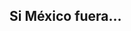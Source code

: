 ## Si México fuera...



<!-- GeoChart generated in R 2.15.3 by googleVis 0.4.2 package -->
<!-- Fri Apr 19 11:45:48 2013 -->


<!-- jsHeader -->
<script type="text/javascript">
 
// jsData 
function gvisDataGeoChartID1a2b753b8e00 () {
  var data = new google.visualization.DataTable();
  var datajson =
[
 [
 " Honduras",
85412,
"Hubiéramos tenido 105,966 homicidios. 85,412 homicidios más que los ocurridos en 2012." 
],
[
 " El Salvador",
59499,
"Hubiéramos tenido  80,053 homicidios. 59,499 homicidios más que los ocurridos en 2012." 
],
[
 " Côte d'Ivoire",
45270,
"Hubiéramos tenido  65,824 homicidios. 45,270 homicidios más que los ocurridos en 2012." 
],
[
 " Jamaica",
39832,
"Hubiéramos tenido  60,386 homicidios. 39,832 homicidios más que los ocurridos en 2012." 
],
[
 " Venezuela",
31619,
"Hubiéramos tenido  52,173 homicidios. 31,619 homicidios más que los ocurridos en 2012." 
],
[
 " Belize",
27339,
"Hubiéramos tenido  47,893 homicidios. 27,339 homicidios más que los ocurridos en 2012." 
],
[
 " U.S. Virgin Islands",
24794,
"Hubiéramos tenido  45,348 homicidios. 24,794 homicidios más que los ocurridos en 2012." 
],
[
 " Guatemala",
23984,
"Hubiéramos tenido  44,538 homicidios. 23,984 homicidios más que los ocurridos en 2012." 
],
[
 " Saint Kitts and Nevis",
23637,
"Hubiéramos tenido  44,191 homicidios. 23,637 homicidios más que los ocurridos en 2012." 
],
[
 " Zambia",
23405,
"Hubiéramos tenido  43,959 homicidios. 23,405 homicidios más que los ocurridos en 2012." 
],
[
 " Uganda",
21439,
"Hubiéramos tenido  41,993 homicidios. 21,439 homicidios más que los ocurridos en 2012." 
],
[
 " Malawi",
21092,
"Hubiéramos tenido  41,646 homicidios. 21,092 homicidios más que los ocurridos en 2012." 
],
[
 " Lesotho",
20166,
"Hubiéramos tenido  40,720 homicidios. 20,166 homicidios más que los ocurridos en 2012." 
],
[
 " Trinidad and Tobago",
20166,
"Hubiéramos tenido  40,720 homicidios. 20,166 homicidios más que los ocurridos en 2012." 
],
[
 " South Africa",
16233,
"Hubiéramos tenido  36,787 homicidios. 16,233 homicidios más que los ocurridos en 2012." 
],
[
 " Colombia",
15770,
"Hubiéramos tenido  36,324 homicidios. 15,770 homicidios más que los ocurridos en 2012." 
],
[
 " Congo",
15076,
"Hubiéramos tenido  35,630 homicidios. 15,076 homicidios más que los ocurridos en 2012." 
],
[
 " Central African Republic",
13341,
"Hubiéramos tenido  33,895 homicidios. 13,341 homicidios más que los ocurridos en 2012." 
],
[
 " Bahamas",
11143,
"Hubiéramos tenido  31,697 homicidios. 11,143 homicidios más que los ocurridos en 2012." 
],
[
 " Puerto Rico",
9755,
"Hubiéramos tenido  30,309 homicidios.  9,755 homicidios más que los ocurridos en 2012." 
],
[
 " Saint Lucia",
8598,
"Hubiéramos tenido  29,152 homicidios.  8,598 homicidios más que los ocurridos en 2012." 
],
[
 " Dominican Republic",
8367,
"Hubiéramos tenido  28,921 homicidios.  8,367 homicidios más que los ocurridos en 2012." 
],
[
 " Tanzania",
7788,
"Hubiéramos tenido  28,342 homicidios.  7,788 homicidios más que los ocurridos en 2012." 
],
[
 " Sudan",
7441,
"Hubiéramos tenido  27,995 homicidios.  7,441 homicidios más que los ocurridos en 2012." 
],
[
 " Saint Vincent and the Grenadines",
5937,
"Hubiéramos tenido  26,491 homicidios.  5,937 homicidios más que los ocurridos en 2012." 
],
[
 " Mexico",
5706,
"Hubiéramos tenido  26,260 homicidios.  5,706 homicidios más que los ocurridos en 2012." 
],
[
 " Ethiopia",
5475,
"Hubiéramos tenido  26,029 homicidios.  5,475 homicidios más que los ocurridos en 2012." 
],
[
 " Guinea",
5475,
"Hubiéramos tenido  26,029 homicidios.  5,475 homicidios más que los ocurridos en 2012." 
],
[
 " Dominica",
5012,
"Hubiéramos tenido  25,566 homicidios.  5,012 homicidios más que los ocurridos en 2012." 
],
[
 " Burundi",
4549,
"Hubiéramos tenido  25,103 homicidios.  4,549 homicidios más que los ocurridos en 2012." 
],
[
 " Democratic Republic of the Congo",
4549,
"Hubiéramos tenido  25,103 homicidios.  4,549 homicidios más que los ocurridos en 2012." 
],
[
 " Panama",
4433,
"Hubiéramos tenido  24,987 homicidios.  4,433 homicidios más que los ocurridos en 2012." 
],
[
 " Brazil",
3739,
"Hubiéramos tenido  24,293 homicidios.  3,739 homicidios más que los ocurridos en 2012." 
],
[
 " Equatorial Guinea",
3392,
"Hubiéramos tenido  23,946 homicidios.  3,392 homicidios más que los ocurridos en 2012." 
],
[
 " Guinea-Bissau",
2814,
"Hubiéramos tenido  23,368 homicidios.  2,814 homicidios más que los ocurridos en 2012." 
],
[
 " Kenya",
2698,
"Hubiéramos tenido  23,252 homicidios.  2,698 homicidios más que los ocurridos en 2012." 
],
[
 " Kyrgyzstan",
2698,
"Hubiéramos tenido  23,252 homicidios.  2,698 homicidios más que los ocurridos en 2012." 
],
[
 " Cameroon",
2236,
"Hubiéramos tenido  22,790 homicidios.  2,236 homicidios más que los ocurridos en 2012." 
],
[
 " Montserrat",
2236,
"Hubiéramos tenido  22,790 homicidios.  2,236 homicidios más que los ocurridos en 2012." 
],
[
 " Greenland",
1657,
"Hubiéramos tenido  22,211 homicidios.  1,657 homicidios más que los ocurridos en 2012." 
],
[
 " Angola",
1426,
"Hubiéramos tenido  21,980 homicidios.  1,426 homicidios más que los ocurridos en 2012." 
],
[
 " Guyana",
963,
"Hubiéramos tenido  21,517 homicidios.    963 homicidios más que los ocurridos en 2012." 
],
[
 " Ecuador",
500,
"Hubiéramos tenido  21,054 homicidios.    500 homicidios más que los ocurridos en 2012." 
],
[
 " Burkina Faso",
269,
"Hubiéramos tenido  20,823 homicidios.    269 homicidios más que los ocurridos en 2012." 
],
[
 " Eritrea",
38,
"Hubiéramos tenido  20,592 homicidios.     38 homicidios más que los ocurridos en 2012." 
],
[
 " Namibia",
-657,
"Hubiéramos tenido  19,897 homicidios.    657 homicidios menos que los ocurridos en 2012." 
],
[
 " Rwanda",
-772,
"Hubiéramos tenido  19,782 homicidios.    772 homicidios menos que los ocurridos en 2012." 
],
[
 " Chad",
-2276,
"Hubiéramos tenido  18,278 homicidios.  2,276 homicidios menos que los ocurridos en 2012." 
],
[
 " Ghana",
-2392,
"Hubiéramos tenido  18,162 homicidios.  2,392 homicidios menos que los ocurridos en 2012." 
],
[
 " North Korea",
-2970,
"Hubiéramos tenido  17,584 homicidios.  2,970 homicidios menos que los ocurridos en 2012." 
],
[
 " Benin",
-3086,
"Hubiéramos tenido  17,468 homicidios.  3,086 homicidios menos que los ocurridos en 2012." 
],
[
 " Sierra Leone",
-3317,
"Hubiéramos tenido  17,237 homicidios.  3,317 homicidios menos que los ocurridos en 2012." 
],
[
 " Mauritania",
-3549,
"Hubiéramos tenido  17,005 homicidios.  3,549 homicidios menos que los ocurridos en 2012." 
],
[
 " Botswana",
-3780,
"Hubiéramos tenido  16,774 homicidios.  3,780 homicidios menos que los ocurridos en 2012." 
],
[
 " Zimbabwe",
-4011,
"Hubiéramos tenido  16,543 homicidios.  4,011 homicidios menos que los ocurridos en 2012." 
],
[
 " Gabon",
-4590,
"Hubiéramos tenido  15,964 homicidios.  4,590 homicidios menos que los ocurridos en 2012." 
],
[
 " Nicaragua",
-4821,
"Hubiéramos tenido  15,733 homicidios.  4,821 homicidios menos que los ocurridos en 2012." 
],
[
 " French Guiana",
-5168,
"Hubiéramos tenido  15,386 homicidios.  5,168 homicidios menos que los ocurridos en 2012." 
],
[
 " Papua New Guinea",
-5515,
"Hubiéramos tenido  15,039 homicidios.  5,515 homicidios menos que los ocurridos en 2012." 
],
[
 " Swaziland",
-5631,
"Hubiéramos tenido  14,923 homicidios.  5,631 homicidios menos que los ocurridos en 2012." 
],
[
 " Bermuda",
-6325,
"Hubiéramos tenido  14,229 homicidios.  6,325 homicidios menos que los ocurridos en 2012." 
],
[
 " Comoros",
-6441,
"Hubiéramos tenido  14,113 homicidios.  6,441 homicidios menos que los ocurridos en 2012." 
],
[
 " Nigeria",
-6441,
"Hubiéramos tenido  14,113 homicidios.  6,441 homicidios menos que los ocurridos en 2012." 
],
[
 " Cape Verde",
-7135,
"Hubiéramos tenido  13,419 homicidios.  7,135 homicidios menos que los ocurridos en 2012." 
],
[
 " Grenada",
-7250,
"Hubiéramos tenido  13,304 homicidios.  7,250 homicidios menos que los ocurridos en 2012." 
],
[
 " Paraguay",
-7250,
"Hubiéramos tenido  13,304 homicidios.  7,250 homicidios menos que los ocurridos en 2012." 
],
[
 " Barbados",
-7482,
"Hubiéramos tenido  13,072 homicidios.  7,482 homicidios menos que los ocurridos en 2012." 
],
[
 " Togo",
-7945,
"Hubiéramos tenido  12,609 homicidios.  7,945 homicidios menos que los ocurridos en 2012." 
],
[
 " Gambia",
-8060,
"Hubiéramos tenido  12,494 homicidios.  8,060 homicidios menos que los ocurridos en 2012." 
],
[
 " Peru",
-8639,
"Hubiéramos tenido  11,915 homicidios.  8,639 homicidios menos que los ocurridos en 2012." 
],
[
 " Myanmar",
-8754,
"Hubiéramos tenido  11,800 homicidios.  8,754 homicidios menos que los ocurridos en 2012." 
],
[
 " Russia",
-8754,
"Hubiéramos tenido  11,800 homicidios.  8,754 homicidios menos que los ocurridos en 2012." 
],
[
 " Liberia",
-8870,
"Hubiéramos tenido  11,684 homicidios.  8,870 homicidios menos que los ocurridos en 2012." 
],
[
 " Costa Rica",
-8986,
"Hubiéramos tenido  11,568 homicidios.  8,986 homicidios menos que los ocurridos en 2012." 
],
[
 " Nauru",
-9217,
"Hubiéramos tenido  11,337 homicidios.  9,217 homicidios menos que los ocurridos en 2012." 
],
[
 " Bolivia",
-10258,
"Hubiéramos tenido  10,296 homicidios. 10,258 homicidios menos que los ocurridos en 2012." 
],
[
 " Mozambique",
-10374,
"Hubiéramos tenido  10,180 homicidios. 10,374 homicidios menos que los ocurridos en 2012." 
],
[
 " Kazakhstan",
-10374,
"Hubiéramos tenido  10,180 homicidios. 10,374 homicidios menos que los ocurridos en 2012." 
],
[
 " Senegal",
-10490,
"Hubiéramos tenido  10,064 homicidios. 10,490 homicidios menos que los ocurridos en 2012." 
],
[
 " Turks and Caicos Islands",
-10490,
"Hubiéramos tenido  10,064 homicidios. 10,490 homicidios menos que los ocurridos en 2012." 
],
[
 " Mongolia",
-10490,
"Hubiéramos tenido  10,064 homicidios. 10,490 homicidios menos que los ocurridos en 2012." 
],
[
 " British Virgin Islands",
-10605,
"Hubiéramos tenido   9,949 homicidios. 10,605 homicidios menos que los ocurridos en 2012." 
],
[
 " Cayman Islands",
-10837,
"Hubiéramos tenido   9,717 homicidios. 10,837 homicidios menos que los ocurridos en 2012." 
],
[
 " Seychelles",
-10952,
"Hubiéramos tenido   9,602 homicidios. 10,952 homicidios menos que los ocurridos en 2012." 
],
[
 " Madagascar",
-11184,
"Hubiéramos tenido   9,370 homicidios. 11,184 homicidios menos que los ocurridos en 2012." 
],
[
 " Indonesia",
-11184,
"Hubiéramos tenido   9,370 homicidios. 11,184 homicidios menos que los ocurridos en 2012." 
],
[
 " Mali",
-11299,
"Hubiéramos tenido   9,255 homicidios. 11,299 homicidios menos que los ocurridos en 2012." 
],
[
 " Pakistan",
-11531,
"Hubiéramos tenido   9,023 homicidios. 11,531 homicidios menos que los ocurridos en 2012." 
],
[
 " Moldova",
-11878,
"Hubiéramos tenido   8,676 homicidios. 11,878 homicidios menos que los ocurridos en 2012." 
],
[
 " Kiribati",
-12109,
"Hubiéramos tenido   8,445 homicidios. 12,109 homicidios menos que los ocurridos en 2012." 
],
[
 " Guadeloupe",
-12456,
"Hubiéramos tenido   8,098 homicidios. 12,456 homicidios menos que los ocurridos en 2012." 
],
[
 " Haiti",
-12572,
"Hubiéramos tenido   7,982 homicidios. 12,572 homicidios menos que los ocurridos en 2012." 
],
[
 " Timor-Leste",
-12572,
"Hubiéramos tenido   7,982 homicidios. 12,572 homicidios menos que los ocurridos en 2012." 
],
[
 " Anguilla",
-12688,
"Hubiéramos tenido   7,866 homicidios. 12,688 homicidios menos que los ocurridos en 2012." 
],
[
 " Antigua and Barbuda",
-12688,
"Hubiéramos tenido   7,866 homicidios. 12,688 homicidios menos que los ocurridos en 2012." 
],
[
 " Lithuania",
-12919,
"Hubiéramos tenido   7,635 homicidios. 12,919 homicidios menos que los ocurridos en 2012." 
],
[
 " Uruguay",
-13729,
"Hubiéramos tenido   6,825 homicidios. 13,729 homicidios menos que los ocurridos en 2012." 
],
[
 " Argentina",
-13844,
"Hubiéramos tenido   6,710 homicidios. 13,844 homicidios menos que los ocurridos en 2012." 
],
[
 " Philippines",
-14307,
"Hubiéramos tenido   6,247 homicidios. 14,307 homicidios menos que los ocurridos en 2012." 
],
[
 " Ukraine",
-14538,
"Hubiéramos tenido   6,016 homicidios. 14,538 homicidios menos que los ocurridos en 2012." 
],
[
 " Estonia",
-14538,
"Hubiéramos tenido   6,016 homicidios. 14,538 homicidios menos que los ocurridos en 2012." 
],
[
 " Cuba",
-14770,
"Hubiéramos tenido   5,784 homicidios. 14,770 homicidios menos que los ocurridos en 2012." 
],
[
 " Belarus",
-14886,
"Hubiéramos tenido   5,668 homicidios. 14,886 homicidios menos que los ocurridos en 2012." 
],
[
 " United States",
-15001,
"Hubiéramos tenido   5,553 homicidios. 15,001 homicidios menos que los ocurridos en 2012." 
],
[
 " Thailand",
-15001,
"Hubiéramos tenido   5,553 homicidios. 15,001 homicidios menos que los ocurridos en 2012." 
],
[
 " Suriname",
-15233,
"Hubiéramos tenido   5,321 homicidios. 15,233 homicidios menos que los ocurridos en 2012." 
],
[
 " Laos",
-15233,
"Hubiéramos tenido   5,321 homicidios. 15,233 homicidios menos que los ocurridos en 2012." 
],
[
 " Georgia",
-15580,
"Hubiéramos tenido   4,974 homicidios. 15,580 homicidios menos que los ocurridos en 2012." 
],
[
 " Martinique",
-15695,
"Hubiéramos tenido   4,859 homicidios. 15,695 homicidios menos que los ocurridos en 2012." 
],
[
 " Turkmenistan",
-15695,
"Hubiéramos tenido   4,859 homicidios. 15,695 homicidios menos que los ocurridos en 2012." 
],
[
 " Yemen",
-15695,
"Hubiéramos tenido   4,859 homicidios. 15,695 homicidios menos que los ocurridos en 2012." 
],
[
 " Palestine",
-15811,
"Hubiéramos tenido   4,743 homicidios. 15,811 homicidios menos que los ocurridos en 2012." 
],
[
 " Albania",
-15927,
"Hubiéramos tenido   4,627 homicidios. 15,927 homicidios menos que los ocurridos en 2012." 
],
[
 " Niger",
-16158,
"Hubiéramos tenido   4,396 homicidios. 16,158 homicidios menos que los ocurridos en 2012." 
],
[
 " Solomon Islands",
-16274,
"Hubiéramos tenido   4,280 homicidios. 16,274 homicidios menos que los ocurridos en 2012." 
],
[
 " Sri Lanka",
-16389,
"Hubiéramos tenido   4,165 homicidios. 16,389 homicidios menos que los ocurridos en 2012." 
],
[
 " India",
-16505,
"Hubiéramos tenido   4,049 homicidios. 16,505 homicidios menos que los ocurridos en 2012." 
],
[
 " Montenegro",
-16505,
"Hubiéramos tenido   4,049 homicidios. 16,505 homicidios menos que los ocurridos en 2012." 
],
[
 " Djibouti",
-16621,
"Hubiéramos tenido   3,933 homicidios. 16,621 homicidios menos que los ocurridos en 2012." 
],
[
 " Cambodia",
-16621,
"Hubiéramos tenido   3,933 homicidios. 16,621 homicidios menos que los ocurridos en 2012." 
],
[
 " Turkey",
-16736,
"Hubiéramos tenido   3,818 homicidios. 16,736 homicidios menos que los ocurridos en 2012." 
],
[
 " Chile",
-16852,
"Hubiéramos tenido   3,702 homicidios. 16,852 homicidios menos que los ocurridos en 2012." 
],
[
 " Taiwan",
-16852,
"Hubiéramos tenido   3,702 homicidios. 16,852 homicidios menos que los ocurridos en 2012." 
],
[
 " Uzbekistan",
-16968,
"Hubiéramos tenido   3,586 homicidios. 16,968 homicidios menos que los ocurridos en 2012." 
],
[
 " Latvia",
-16968,
"Hubiéramos tenido   3,586 homicidios. 16,968 homicidios menos que los ocurridos en 2012." 
],
[
 " Iran",
-17084,
"Hubiéramos tenido   3,470 homicidios. 17,084 homicidios menos que los ocurridos en 2012." 
],
[
 " Libya",
-17199,
"Hubiéramos tenido   3,355 homicidios. 17,199 homicidios menos que los ocurridos en 2012." 
],
[
 " Nepal",
-17315,
"Hubiéramos tenido   3,239 homicidios. 17,315 homicidios menos que los ocurridos en 2012." 
],
[
 " Liechtenstein",
-17315,
"Hubiéramos tenido   3,239 homicidios. 17,315 homicidios menos que los ocurridos en 2012." 
],
[
 " Fiji",
-17315,
"Hubiéramos tenido   3,239 homicidios. 17,315 homicidios menos que los ocurridos en 2012." 
],
[
 " Bangladesh",
-17431,
"Hubiéramos tenido   3,123 homicidios. 17,431 homicidios menos que los ocurridos en 2012." 
],
[
 " South Korea",
-17546,
"Hubiéramos tenido   3,008 homicidios. 17,546 homicidios menos que los ocurridos en 2012." 
],
[
 " Mauritius",
-17662,
"Hubiéramos tenido   2,892 homicidios. 17,662 homicidios menos que los ocurridos en 2012." 
],
[
 " Luxembourg",
-17662,
"Hubiéramos tenido   2,892 homicidios. 17,662 homicidios menos que los ocurridos en 2012." 
],
[
 " Afghanistan",
-17778,
"Hubiéramos tenido   2,776 homicidios. 17,778 homicidios menos que los ocurridos en 2012." 
],
[
 " Malaysia",
-17893,
"Hubiéramos tenido   2,661 homicidios. 17,893 homicidios menos que los ocurridos en 2012." 
],
[
 " Syria",
-17893,
"Hubiéramos tenido   2,661 homicidios. 17,893 homicidios menos que los ocurridos en 2012." 
],
[
 " Azerbaijan",
-18009,
"Hubiéramos tenido   2,545 homicidios. 18,009 homicidios menos que los ocurridos en 2012." 
],
[
 " Kuwait",
-18009,
"Hubiéramos tenido   2,545 homicidios. 18,009 homicidios menos que los ocurridos en 2012." 
],
[
 " Lebanon",
-18009,
"Hubiéramos tenido   2,545 homicidios. 18,009 homicidios menos que los ocurridos en 2012." 
],
[
 " Finland",
-18009,
"Hubiéramos tenido   2,545 homicidios. 18,009 homicidios menos que los ocurridos en 2012." 
],
[
 " Tajikistan",
-18125,
"Hubiéramos tenido   2,429 homicidios. 18,125 homicidios menos que los ocurridos en 2012." 
],
[
 " Israel",
-18125,
"Hubiéramos tenido   2,429 homicidios. 18,125 homicidios menos que los ocurridos en 2012." 
],
[
 " Iraq",
-18240,
"Hubiéramos tenido   2,314 homicidios. 18,240 homicidios menos que los ocurridos en 2012." 
],
[
 " Bulgaria",
-18240,
"Hubiéramos tenido   2,314 homicidios. 18,240 homicidios menos que los ocurridos en 2012." 
],
[
 " Romania",
-18240,
"Hubiéramos tenido   2,314 homicidios. 18,240 homicidios menos que los ocurridos en 2012." 
],
[
 " São Tomé and Príncipe",
-18356,
"Hubiéramos tenido   2,198 homicidios. 18,356 homicidios menos que los ocurridos en 2012." 
],
[
 " Macedonia",
-18356,
"Hubiéramos tenido   2,198 homicidios. 18,356 homicidios menos que los ocurridos en 2012." 
],
[
 " Jordan",
-18472,
"Hubiéramos tenido   2,082 homicidios. 18,472 homicidios menos que los ocurridos en 2012." 
],
[
 " Cyprus",
-18587,
"Hubiéramos tenido   1,967 homicidios. 18,587 homicidios menos que los ocurridos en 2012." 
],
[
 " Czech Republic",
-18587,
"Hubiéramos tenido   1,967 homicidios. 18,587 homicidios menos que los ocurridos en 2012." 
],
[
 " Belgium",
-18587,
"Hubiéramos tenido   1,967 homicidios. 18,587 homicidios menos que los ocurridos en 2012." 
],
[
 " Canada",
-18703,
"Hubiéramos tenido   1,851 homicidios. 18,703 homicidios menos que los ocurridos en 2012." 
],
[
 " Vietnam",
-18703,
"Hubiéramos tenido   1,851 homicidios. 18,703 homicidios menos que los ocurridos en 2012." 
],
[
 " Maldives",
-18703,
"Hubiéramos tenido   1,851 homicidios. 18,703 homicidios menos que los ocurridos en 2012." 
],
[
 " Somalia",
-18819,
"Hubiéramos tenido   1,735 homicidios. 18,819 homicidios menos que los ocurridos en 2012." 
],
[
 " Algeria",
-18819,
"Hubiéramos tenido   1,735 homicidios. 18,819 homicidios menos que los ocurridos en 2012." 
],
[
 " Slovakia",
-18819,
"Hubiéramos tenido   1,735 homicidios. 18,819 homicidios menos que los ocurridos en 2012." 
],
[
 " Bosnia and Herzegovina",
-18819,
"Hubiéramos tenido   1,735 homicidios. 18,819 homicidios menos que los ocurridos en 2012." 
],
[
 " Greece",
-18819,
"Hubiéramos tenido   1,735 homicidios. 18,819 homicidios menos que los ocurridos en 2012." 
],
[
 " Morocco",
-18934,
"Hubiéramos tenido   1,620 homicidios. 18,934 homicidios menos que los ocurridos en 2012." 
],
[
 " Armenia",
-18934,
"Hubiéramos tenido   1,620 homicidios. 18,934 homicidios menos que los ocurridos en 2012." 
],
[
 " Croatia",
-18934,
"Hubiéramos tenido   1,620 homicidios. 18,934 homicidios menos que los ocurridos en 2012." 
],
[
 " Hungary",
-19050,
"Hubiéramos tenido   1,504 homicidios. 19,050 homicidios menos que los ocurridos en 2012." 
],
[
 " Andorra",
-19050,
"Hubiéramos tenido   1,504 homicidios. 19,050 homicidios menos que los ocurridos en 2012." 
],
[
 " Egypt",
-19166,
"Hubiéramos tenido   1,388 homicidios. 19,166 homicidios menos que los ocurridos en 2012." 
],
[
 " Ireland",
-19166,
"Hubiéramos tenido   1,388 homicidios. 19,166 homicidios menos que los ocurridos en 2012." 
],
[
 " United Kingdom",
-19166,
"Hubiéramos tenido   1,388 homicidios. 19,166 homicidios menos que los ocurridos en 2012." 
],
[
 " Portugal",
-19166,
"Hubiéramos tenido   1,388 homicidios. 19,166 homicidios menos que los ocurridos en 2012." 
],
[
 " Serbia",
-19166,
"Hubiéramos tenido   1,388 homicidios. 19,166 homicidios menos que los ocurridos en 2012." 
],
[
 " Tunisia",
-19281,
"Hubiéramos tenido   1,273 homicidios. 19,281 homicidios menos que los ocurridos en 2012." 
],
[
 " Poland",
-19281,
"Hubiéramos tenido   1,273 homicidios. 19,281 homicidios menos que los ocurridos en 2012." 
],
[
 " France",
-19281,
"Hubiéramos tenido   1,273 homicidios. 19,281 homicidios menos que los ocurridos en 2012." 
],
[
 " Netherlands",
-19281,
"Hubiéramos tenido   1,273 homicidios. 19,281 homicidios menos que los ocurridos en 2012." 
],
[
 " Samoa",
-19281,
"Hubiéramos tenido   1,273 homicidios. 19,281 homicidios menos que los ocurridos en 2012." 
],
[
 " China",
-19397,
"Hubiéramos tenido   1,157 homicidios. 19,397 homicidios menos que los ocurridos en 2012." 
],
[
 " Bhutan",
-19397,
"Hubiéramos tenido   1,157 homicidios. 19,397 homicidios menos que los ocurridos en 2012." 
],
[
 " Saudi Arabia",
-19397,
"Hubiéramos tenido   1,157 homicidios. 19,397 homicidios menos que los ocurridos en 2012." 
],
[
 " Sweden",
-19397,
"Hubiéramos tenido   1,157 homicidios. 19,397 homicidios menos que los ocurridos en 2012." 
],
[
 " Malta",
-19397,
"Hubiéramos tenido   1,157 homicidios. 19,397 homicidios menos que los ocurridos en 2012." 
],
[
 " Australia",
-19397,
"Hubiéramos tenido   1,157 homicidios. 19,397 homicidios menos que los ocurridos en 2012." 
],
[
 " Tonga",
-19397,
"Hubiéramos tenido   1,157 homicidios. 19,397 homicidios menos que los ocurridos en 2012." 
],
[
 " Qatar",
-19513,
"Hubiéramos tenido   1,041 homicidios. 19,513 homicidios menos que los ocurridos en 2012." 
],
[
 " Denmark",
-19513,
"Hubiéramos tenido   1,041 homicidios. 19,513 homicidios menos que los ocurridos en 2012." 
],
[
 " Italy",
-19513,
"Hubiéramos tenido   1,041 homicidios. 19,513 homicidios menos que los ocurridos en 2012." 
],
[
 " New Zealand",
-19513,
"Hubiéramos tenido   1,041 homicidios. 19,513 homicidios menos que los ocurridos en 2012." 
],
[
 " Vanuatu",
-19513,
"Hubiéramos tenido   1,041 homicidios. 19,513 homicidios menos que los ocurridos en 2012." 
],
[
 " Federated States of Micronesia",
-19513,
"Hubiéramos tenido   1,041 homicidios. 19,513 homicidios menos que los ocurridos en 2012." 
],
[
 " United Arab Emirates",
-19629,
"Hubiéramos tenido     925 homicidios. 19,629 homicidios menos que los ocurridos en 2012." 
],
[
 " Spain",
-19629,
"Hubiéramos tenido     925 homicidios. 19,629 homicidios menos que los ocurridos en 2012." 
],
[
 " Germany",
-19629,
"Hubiéramos tenido     925 homicidios. 19,629 homicidios menos que los ocurridos en 2012." 
],
[
 " Macau",
-19744,
"Hubiéramos tenido     810 homicidios. 19,744 homicidios menos que los ocurridos en 2012." 
],
[
 " Oman",
-19744,
"Hubiéramos tenido     810 homicidios. 19,744 homicidios menos que los ocurridos en 2012." 
],
[
 " Slovenia",
-19744,
"Hubiéramos tenido     810 homicidios. 19,744 homicidios menos que los ocurridos en 2012." 
],
[
 " Switzerland",
-19744,
"Hubiéramos tenido     810 homicidios. 19,744 homicidios menos que los ocurridos en 2012." 
],
[
 " Bahrain",
-19860,
"Hubiéramos tenido     694 homicidios. 19,860 homicidios menos que los ocurridos en 2012." 
],
[
 " Norway",
-19860,
"Hubiéramos tenido     694 homicidios. 19,860 homicidios menos que los ocurridos en 2012." 
],
[
 " Austria",
-19860,
"Hubiéramos tenido     694 homicidios. 19,860 homicidios menos que los ocurridos en 2012." 
],
[
 " Guam",
-19860,
"Hubiéramos tenido     694 homicidios. 19,860 homicidios menos que los ocurridos en 2012." 
],
[
 " Brunei",
-19976,
"Hubiéramos tenido     578 homicidios. 19,976 homicidios menos que los ocurridos en 2012." 
],
[
 " Japan",
-20091,
"Hubiéramos tenido     463 homicidios. 20,091 homicidios menos que los ocurridos en 2012." 
],
[
 " French Polynesia",
-20091,
"Hubiéramos tenido     463 homicidios. 20,091 homicidios menos que los ocurridos en 2012." 
],
[
 " Singapore",
-20207,
"Hubiéramos tenido     347 homicidios. 20,207 homicidios menos que los ocurridos en 2012." 
],
[
 " Iceland",
-20207,
"Hubiéramos tenido     347 homicidios. 20,207 homicidios menos que los ocurridos en 2012." 
],
[
 " Hong Kong",
-20323,
"Hubiéramos tenido     231 homicidios. 20,323 homicidios menos que los ocurridos en 2012." 
],
[
 " Monaco",
-20554,
"Hubiéramos tenido       0 homicidios. 20,554 homicidios menos que los ocurridos en 2012." 
],
[
 " Palau",
-20554,
"Hubiéramos tenido       0 homicidios. 20,554 homicidios menos que los ocurridos en 2012." 
] 
];
data.addColumn('string','country');
data.addColumn('number','Hubieramos tenido');
data.addColumn({
    type: 'string',
    role: 'tooltip'
});
data.addRows(datajson);
return(data);
}
 
// jsDrawChart
function drawChartGeoChartID1a2b753b8e00() {
  var data = gvisDataGeoChartID1a2b753b8e00();
  var options = {};
options["width"] =   1000;
options["height"] =    500;
options["colorAxis"] = {minValue: -20000, maxValue: 20000 ,  colors: ['royalblue' ,'white', 'red']};
options["legend"] = {numberFormat: "###,###'"};

     var chart = new google.visualization.GeoChart(
       document.getElementById('GeoChartID1a2b753b8e00')
     );
     chart.draw(data,options);
    

}
  
 
// jsDisplayChart
(function() {
  var pkgs = window.__gvisPackages = window.__gvisPackages || [];
  var callbacks = window.__gvisCallbacks = window.__gvisCallbacks || [];
  var chartid = "geochart";

  // Manually see if chartid is in pkgs (not all browsers support Array.indexOf)
  var i, newPackage = true;
  for (i = 0; newPackage && i < pkgs.length; i++) {
    if (pkgs[i] === chartid)
      newPackage = false;
  }
  if (newPackage)
    pkgs.push(chartid);

  // Add the drawChart function to the global list of callbacks
  callbacks.push(drawChartGeoChartID1a2b753b8e00);
})();
function displayChartGeoChartID1a2b753b8e00() {
  var pkgs = window.__gvisPackages = window.__gvisPackages || [];
  var callbacks = window.__gvisCallbacks = window.__gvisCallbacks || [];
  window.clearTimeout(window.__gvisLoad);
  // The timeout is set to 100 because otherwise the container div we are
  // targeting might not be part of the document yet
  window.__gvisLoad = setTimeout(function() {
    var pkgCount = pkgs.length;
    google.load("visualization", "1", { packages:pkgs, callback: function() {
      if (pkgCount != pkgs.length) {
        // Race condition where another setTimeout call snuck in after us; if
        // that call added a package, we must not shift its callback
        return;
      }
      while (callbacks.length > 0)
        callbacks.shift()();
    } });
  }, 100);
}
 
// jsFooter
 </script>
 
<!-- jsChart -->  
<script type="text/javascript" src="https://www.google.com/jsapi?callback=displayChartGeoChartID1a2b753b8e00"></script>
 
<!-- divChart -->
  
<div id="GeoChartID1a2b753b8e00"
  style="width: 1000px; height: 1000px;">
</div>